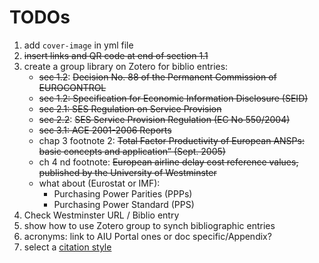 # TODOs

1. add `cover-image` in yml file
1. ~~insert links and QR code at end of section 1.1~~
1. create a group library on Zotero for biblio entries:
   - ~~sec 1.2~~: ~~Decision No. 88 of the Permanent Commission of EUROCONTROL~~
   - ~~sec 1.2: Specification for Economic Information Disclosure (SEID)~~
   - ~~sec 2.1: SES Regulation on Service Provision~~
   - ~~sec 2.2~~: ~~SES Service Provision Regulation (EC No 550/2004)~~
   - ~~sec 3.1: ACE 2001-2006 Reports~~
   - chap 3 footnote 2: ~~Total Factor Productivity of European ANSPs: basic concepts and application” (Sept. 2005)~~
   - ch 4 nd footnote: ~~European airline delay cost reference values, published by the University of Westminster~~
   - what about (Eurostat or IMF): 
      * Purchasing Power Parities (PPPs)
      * Purchasing Power Standard (PPS)
1. Check Westminster URL / Biblio entry
1. show how to use Zotero group to synch bibliographic entries
1. acronyms: link to AIU Portal ones or doc specific/Appendix?
1. select a [citation style](https://quarto.org/docs/authoring/footnotes-and-citations.html#citation-style) 

